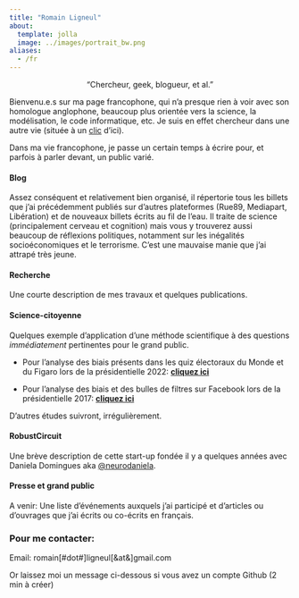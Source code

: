 ```yaml
---
title: "Romain Ligneul"
about:
  template: jolla
  image: ../images/portrait_bw.png
aliases:
  - /fr
---
```


::: {#centered .h4 style="text-align: center"}
"Chercheur, geek, blogueur, et al."
:::

Bienvenu.e.s sur ma page francophone, qui n'a presque rien à voir avec son homologue anglophone, beaucoup plus orientée vers la science, la modélisation, le code informatique, etc. Je suis en effet chercheur dans une autre vie (située à un [clic](./enà){target="_blank"} d'ici).

Dans ma vie francophone, je passe un certain temps à écrire pour, et parfois à parler devant, un public varié.

#### Blog

Assez conséquent et relativement bien organisé, il répertorie tous les billets que j'ai précédemment publiés sur d'autres plateformes (Rue89, Mediapart, Libération) et de nouveaux billets écrits au fil de l'eau. Il traite de science (principalement cerveau et cognition) mais vous y trouverez aussi beaucoup de réflexions politiques, notamment sur les inégalités socioéconomiques et le terrorisme. C'est une mauvaise manie que j'ai attrapé très jeune.

#### Recherche

Une courte description de mes travaux et quelques publications.

#### Science-citoyenne

Quelques exemple d'application d'une méthode scientifique à des questions *immédiatement* pertinentes pour le grand public.

-   Pour l'analyse des biais présents dans les quiz électoraux du Monde et du Figaro lors de la présidentielle 2022: [**cliquez ici**](/fr/science-citoyenne/quiz_elections)

-   Pour l'analyse des biais et des bulles de filtres sur Facebook lors de la présidentielle 2017: [**cliquez ici**](/fr/science-citoyenne/biais_réseaux)

D'autres études suivront, irrégulièrement.

#### RobustCircuit

Une brève description de cette start-up fondée il y a quelques années avec Daniela Domingues aka [\@neurodaniela](https://x.com/neurodaniela).

#### Presse et grand public

::: callout-note
A venir: Une liste d'événements auxquels j'ai participé et d'articles ou d'ouvrages que j'ai écrits ou co-écrits en français.
:::

### Pour me contacter:

Email: romain[#dot#]ligneul[&at&]gmail.com

Or laissez moi un message ci-dessous si vous avez un compte Github (2 min à créer)

<script src="https://giscus.app/client.js"
        data-repo="romainligneul/giscus-comments"
        data-repo-id="R_kgDOMSMTIw"
        data-category="Comments OtherFR"
        data-category-id="DIC_kwDOMSMTI84Cgltq"
        data-mapping="pathname"
        data-strict="0"
        data-reactions-enabled="1"
        data-emit-metadata="0"
        data-input-position="top"
        data-theme="preferred_color_scheme"
        data-lang="en"
        crossorigin="anonymous"
        async>
</script>
